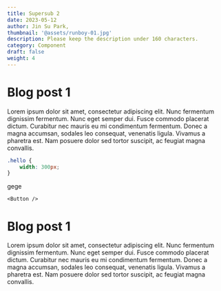 ```yaml
---
title: Supersub 2
date: 2023-05-12
author: Jin Su Park,
thumbnail: '@assets/runboy-01.jpg'
description: Please keep the description under 160 characters.
category: Component
draft: false
weight: 4
---
```



# Blog post 1

Lorem ipsum dolor sit amet, consectetur adipiscing elit. Nunc fermentum dignissim fermentum. Nunc eget semper dui. Fusce commodo placerat dictum. Curabitur nec mauris eu mi condimentum fermentum. Donec a magna accumsan, sodales leo consequat, venenatis ligula. Vivamus a pharetra est. Nam posuere dolor sed tortor suscipit, ac feugiat magna convallis.

```css
.hello {
	width: 300px;
}
```

gege

```mdx
<Button />
```

# Blog post 1

Lorem ipsum dolor sit amet, consectetur adipiscing elit. Nunc fermentum dignissim fermentum. Nunc eget semper dui. Fusce commodo placerat dictum. Curabitur nec mauris eu mi condimentum fermentum. Donec a magna accumsan, sodales leo consequat, venenatis ligula. Vivamus a pharetra est. Nam posuere dolor sed tortor suscipit, ac feugiat magna convallis.
